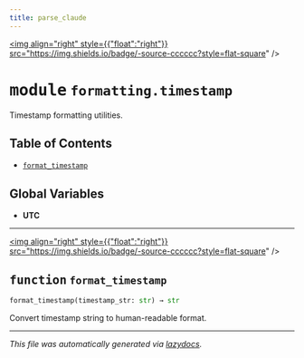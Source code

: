 ```yaml
---
title: parse_claude
---
```


<a href="https://github.com/drothermel/%24%7BREPO%7D/blob/main/src/parse_claude/formatting/timestamp.py"><img align="right" style={{"float":"right"}} src="https://img.shields.io/badge/-source-cccccc?style=flat-square" /></a>

# <kbd>module</kbd> `formatting.timestamp`
Timestamp formatting utilities.


## Table of Contents
- [`format_timestamp`](./parse_claude.formatting.timestamp#function-format-timestamp)


**Global Variables**
---------------
- **UTC**

---

<a href="https://github.com/drothermel/%24%7BREPO%7D/blob/main/src/parse_claude/formatting/timestamp.py#L6"><img align="right" style={{"float":"right"}} src="https://img.shields.io/badge/-source-cccccc?style=flat-square" /></a>

## <kbd>function</kbd> `format_timestamp`

```python
format_timestamp(timestamp_str: str) → str
```

Convert timestamp string to human-readable format.





---

_This file was automatically generated via [lazydocs](https://github.com/ml-tooling/lazydocs)._
